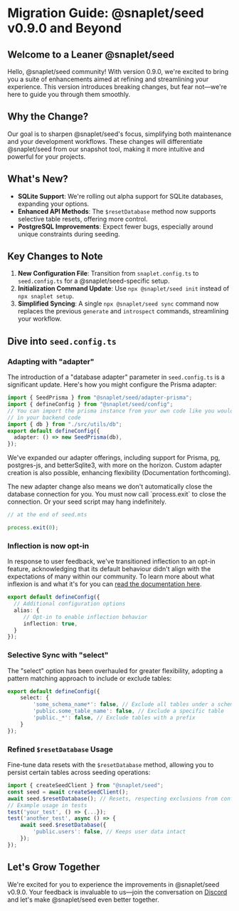 # Migration Guide: @snaplet/seed v0.9.0 and Beyond

## Welcome to a Leaner @snaplet/seed

Hello, @snaplet/seed community! With version 0.9.0, we're excited to bring you a suite of enhancements aimed at refining and streamlining your experience. 
This version introduces breaking changes, but fear not—we're here to guide you through them smoothly.

## Why the Change?

Our goal is to sharpen @snaplet/seed's focus, simplifying both maintenance and your development workflows. 
These changes will differentiate @snaplet/seed from our snapshot tool, making it more intuitive and powerful for your projects.

## What's New?

- **SQLite Support**: We're rolling out alpha support for SQLite databases, expanding your options.
- **Enhanced API Methods**: The `$resetDatabase` method now supports selective table resets, offering more control.
- **PostgreSQL Improvements**: Expect fewer bugs, especially around unique constraints during seeding.

## Key Changes to Note

1. **New Configuration File**: Transition from `snaplet.config.ts` to `seed.config.ts` for a @snaplet/seed-specific setup.
2. **Initialization Command Update**: Use `npx @snaplet/seed init` instead of `npx snaplet setup`.
3. **Simplified Syncing**: A single `npx @snaplet/seed sync` command now replaces the previous `generate` and `introspect` commands, streamlining your workflow.

## Dive into `seed.config.ts`

### Adapting with "adapter"

The introduction of a "database adapter" parameter in `seed.config.ts` is a significant update. Here's how you might configure the Prisma adapter:

```typescript
import { SeedPrisma } from "@snaplet/seed/adapter-prisma";
import { defineConfig } from "@snaplet/seed/config";
// You can import the prisma instance from your own code like you would
// in your backend code
import { db } from "./src/utils/db";
export default defineConfig({
  adapter: () => new SeedPrisma(db),
});
```

We've expanded our adapter offerings, including support for Prisma, pg, postgres-js, and betterSqlite3, with more on the horizon. 
Custom adapter creation is also possible, enhancing flexibility (Documentation forthcoming).

<Warning title="Your seed script now must process.exit">
The new adapter change also means we don't automatically close the database connection for you.
You must now call `process.exit` to close the connection. Or your seed script may hang indefinitely.

```typescript
// at the end of seed.mts

process.exit(0);
```
</Warning>

### Inflection is now opt-in

In response to user feedback, we've transitioned inflection to an opt-in feature, acknowledging that its default behaviour didn't align with the expectations of many within our community. 
To learn more about what inflexion is and what it's for you can [read the documentation here](https://docs.snaplet.dev/seed/core-concepts#inflection).

```typescript
export default defineConfig({
  // Additional configuration options
  alias: {
     // Opt-in to enable inflection behavior
     inflection: true,
  }
});
```

### Selective Sync with "select"

The "select" option has been overhauled for greater flexibility, adopting a pattern matching approach to include or exclude tables:

```typescript
export default defineConfig({
    select: {
        'some_schema_name*': false, // Exclude all tables under a schema
        'public.some_table_name': false, // Exclude a specific table
        'public._*': false, // Exclude tables with a prefix
    }
});
```

### Refined `$resetDatabase` Usage

Fine-tune data resets with the `$resetDatabase` method, allowing you to persist certain tables across seeding operations:

```typescript
import { createSeedClient } from "@snaplet/seed";
const seed = await createSeedClient();
await seed.$resetDatabase(); // Resets, respecting exclusions from config
// Example usage in tests
test('your_test', () => {...});
test('another_test', async () => {
    await seed.$resetDatabase({
        'public.users': false, // Keeps user data intact
    });
});
```

## Let's Grow Together

We're excited for you to experience the improvements in @snaplet/seed v0.9.0. 
Your feedback is invaluable to us—join the conversation on [Discord](https://discord.gg/uCUrd7p5Fy) and let's make @snaplet/seed even better together.